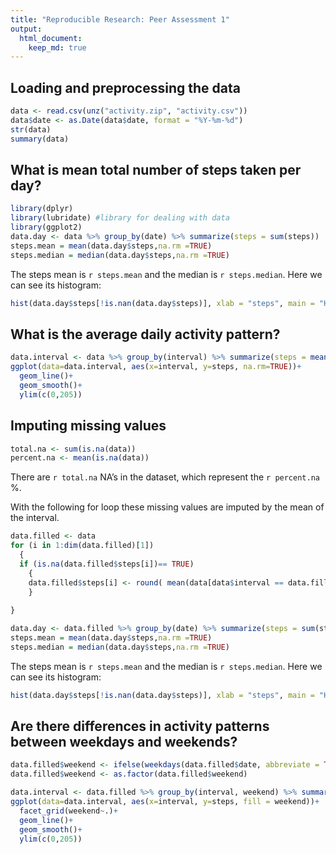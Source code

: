 ```yaml
---
title: "Reproducible Research: Peer Assessment 1"
output: 
  html_document:
    keep_md: true
---
```

## Loading and preprocessing the data

````r
data <- read.csv(unz("activity.zip", "activity.csv"))
data$date <- as.Date(data$date, format = "%Y-%m-%d")
str(data)
summary(data)
````
## What is mean total number of steps taken per day?

```r
library(dplyr)
library(lubridate) #library for dealing with data
library(ggplot2)
data.day <- data %>% group_by(date) %>% summarize(steps = sum(steps))
steps.mean = mean(data.day$steps,na.rm =TRUE)
steps.median = median(data.day$steps,na.rm =TRUE)
```

The steps mean is `r steps.mean` and the median is `r steps.median`. Here we can see its histogram:

```r
hist(data.day$steps[!is.nan(data.day$steps)], xlab = "steps", main = "Histogram of steps", breaks = 30)
```

## What is the average daily activity pattern?
```r
data.interval <- data %>% group_by(interval) %>% summarize(steps = mean(steps, na.rm = TRUE)) 
ggplot(data=data.interval, aes(x=interval, y=steps, na.rm=TRUE))+
  geom_line()+
  geom_smooth()+
  ylim(c(0,205))

```

## Imputing missing values

```r
total.na <- sum(is.na(data))
percent.na <- mean(is.na(data))
```

There are `r total.na` NA's in the dataset, which represent the `r percent.na` %.

With the following for loop these missing values are imputed by the mean of the interval.
```r
data.filled <- data
for (i in 1:dim(data.filled)[1])
  {
  if (is.na(data.filled$steps[i])== TRUE)
    {
    data.filled$steps[i] <- round( mean(data[data$interval == data.filled[i, "interval"], "steps" ], na.rm = TRUE) )
    }
  
}

```
```r
data.day <- data.filled %>% group_by(date) %>% summarize(steps = sum(steps))
steps.mean = mean(data.day$steps,na.rm =TRUE)
steps.median = median(data.day$steps,na.rm =TRUE)
```

The steps mean is `r steps.mean` and the median is `r steps.median`. Here we can see its histogram:

```r
hist(data.day$steps[!is.nan(data.day$steps)], xlab = "steps", main = "Histogram of steps", breaks = 30)
```


## Are there differences in activity patterns between weekdays and weekends?
```r
data.filled$weekend <- ifelse(weekdays(data.filled$date, abbreviate = TRUE) %in% c("sá.", "do."), "weekend", "no weekend")
data.filled$weekend <- as.factor(data.filled$weekend)

data.interval <- data.filled %>% group_by(interval, weekend) %>% summarize(steps = mean(steps, na.rm = TRUE)) 
ggplot(data=data.interval, aes(x=interval, y=steps, fill = weekend))+
  facet_grid(weekend~.)+
  geom_line()+
  geom_smooth()+
  ylim(c(0,205))

```

